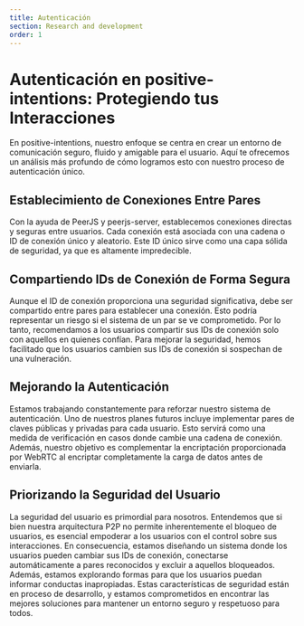 ```yaml
---
title: Autenticación
section: Research and development
order: 1
---
```



# Autenticación en positive-intentions: Protegiendo tus Interacciones
<NLevelAnalytics />

En positive-intentions, nuestro enfoque se centra en crear un entorno de comunicación seguro, fluido y amigable para el usuario. Aquí te ofrecemos un análisis más profundo de cómo logramos esto con nuestro proceso de autenticación único.

## Establecimiento de Conexiones Entre Pares

Con la ayuda de PeerJS y peerjs-server, establecemos conexiones directas y seguras entre usuarios. Cada conexión está asociada con una cadena o ID de conexión único y aleatorio. Este ID único sirve como una capa sólida de seguridad, ya que es altamente impredecible.

## Compartiendo IDs de Conexión de Forma Segura

Aunque el ID de conexión proporciona una seguridad significativa, debe ser compartido entre pares para establecer una conexión. Esto podría representar un riesgo si el sistema de un par se ve comprometido. Por lo tanto, recomendamos a los usuarios compartir sus IDs de conexión solo con aquellos en quienes confían. Para mejorar la seguridad, hemos facilitado que los usuarios cambien sus IDs de conexión si sospechan de una vulneración.

## Mejorando la Autenticación

Estamos trabajando constantemente para reforzar nuestro sistema de autenticación. Uno de nuestros planes futuros incluye implementar pares de claves públicas y privadas para cada usuario. Esto servirá como una medida de verificación en casos donde cambie una cadena de conexión. Además, nuestro objetivo es complementar la encriptación proporcionada por WebRTC al encriptar completamente la carga de datos antes de enviarla.

## Priorizando la Seguridad del Usuario

La seguridad del usuario es primordial para nosotros. Entendemos que si bien nuestra arquitectura P2P no permite inherentemente el bloqueo de usuarios, es esencial empoderar a los usuarios con el control sobre sus interacciones. En consecuencia, estamos diseñando un sistema donde los usuarios pueden cambiar sus IDs de conexión, conectarse automáticamente a pares reconocidos y excluir a aquellos bloqueados. Además, estamos explorando formas para que los usuarios puedan informar conductas inapropiadas. Estas características de seguridad están en proceso de desarrollo, y estamos comprometidos en encontrar las mejores soluciones para mantener un entorno seguro y respetuoso para todos.
